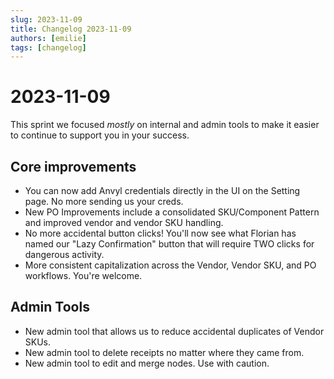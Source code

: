 ```yaml
---
slug: 2023-11-09
title: Changelog 2023-11-09
authors: [emilie]
tags: [changelog]
---
```

# 2023-11-09

This sprint we focused *mostly* on internal and admin tools to make it easier to continue to support you in your success. 

## Core improvements
* You can now add Anvyl credentials directly in the UI on the Setting page. No more sending us your creds. 
* New PO Improvements include a consolidated SKU/Component Pattern and improved vendor and vendor SKU handling. 
* No more accidental button clicks! You'll now see what Florian has named our "Lazy Confirmation" button that will require TWO clicks for dangerous activity. 
* More consistent capitalization across the Vendor, Vendor SKU, and PO workflows. You're welcome.

## Admin Tools
* New admin tool that allows us to reduce accidental duplicates of Vendor SKUs. 
* New admin tool to delete receipts no matter where they came from. 
* New admin tool to edit and merge nodes. Use with caution. 
